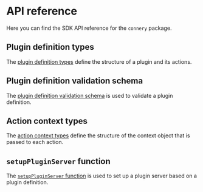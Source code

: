 # API reference

Here you can find the SDK API reference for the `connery` package.

## Plugin definition types

The [plugin definition types](https://github.com/connery-io/connery/blob/main/packages/connery/src/types/definition.ts) define the structure of a plugin and its actions.

## Plugin definition validation schema

The [plugin definition validation schema](https://github.com/connery-io/connery/blob/main/packages/connery/src/core/utils/plugin-definition-validation-utils.ts) is used to validate a plugin definition.

## Action context types

The [action context types](https://github.com/connery-io/connery/blob/main/packages/connery/src/types/context.ts) define the structure of the context object that is passed to each action.

## `setupPluginServer` function

The [`setupPluginServer` function](https://github.com/connery-io/connery/blob/main/packages/connery/src/api/index.ts) is used to set up a plugin server based on a plugin definition.
